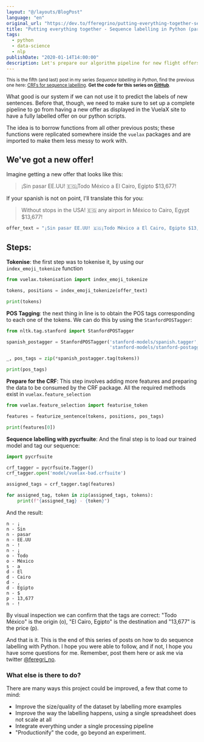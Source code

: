 ```yaml
---
layout: "@/layouts/BlogPost"
language: "en"
original_url: "https://dev.to/fferegrino/putting-everything-together-sequence-labelling-in-python-part-5-19ng"
title: "Putting everything together - Sequence labelling in Python (part 5)"
tags: 
  - python
  - data-science
  - nlp
publishDate: "2020-01-14T14:00:00"
description: Let's prepare our algorithm pipeline for new flight offers.
---
```


<small>This is the fifth (and last) post in my series *Sequence labelling in Python*, find the previous one here: [CRFs for sequence labelling](https://dev.to/fferegrino/conditional-random-fields-in-python-sequence-labelling-part-4-5ei2). **Get the code for this series on [GitHub](https://github.com/fferegrino/vuelax-crf)**.</small>

What good is our system if we can not use it to predict the labels of new sentences. Before that, though, we need to make sure to set up a complete pipeline to go from having a new offer as displayed in the VuelaX site to have a fully labelled offer on our python scripts.

The idea is to borrow functions from all other previous posts; these functions were replicated somewhere inside the `vuelax` packages and are imported to make them less messy to work with.

## We've got a new offer!

Imagine getting a new offer that looks like this:  

 > ¡Sin pasar EE.UU! 🇪🇬¡Todo México a El Cairo, Egipto $13,677!

If your spanish is not on point, I'll translate this for you:

 > Without stops in the USA! 🇪🇬 any airport in México to Cairo, Egypt $13,677!

```python
offer_text = "¡Sin pasar EE.UU! 🇪🇬¡Todo México a El Cairo, Egipto $13,677!"
```

## Steps:

**Tokenise**: the first step was to tokenise it, by using our `index_emoji_tokenize` function

```python
from vuelax.tokenisation import index_emoji_tokenize

tokens, positions = index_emoji_tokenize(offer_text)

print(tokens)
```

**POS Tagging**: the next thing in line is to obtain the POS tags corresponding to each one of the tokens. We can do this by using the `StanfordPOSTagger`:

```python
from nltk.tag.stanford import StanfordPOSTagger

spanish_postagger = StanfordPOSTagger('stanford-models/spanish.tagger', 
                                      'stanford-models/stanford-postagger.jar')

_, pos_tags = zip(*spanish_postagger.tag(tokens))

print(pos_tags)
```

**Prepare for the CRF**: This step involves adding more features and preparing the data to be consumed by the CRF package. All the required methods exist in `vuelax.feature_selection`

```python
from vuelax.feature_selection import featurise_token

features = featurize_sentence(tokens, positions, pos_tags)

print(features[0])
```

**Sequence labelling with pycrfsuite**: And the final step is to load our trained model and tag our sequence:

```python
import pycrfsuite

crf_tagger = pycrfsuite.Tagger()
crf_tagger.open('model/vuelax-bad.crfsuite')

assigned_tags = crf_tagger.tag(features)

for assigned_tag, token in zip(assigned_tags, tokens):
    print(f"{assigned_tag} - {token}")
```  

And the result:

```text
n - ¡
n - Sin
n - pasar
n - EE.UU
n - !
n - ¡
o - Todo
o - México
s - a
d - El
d - Cairo
d - ,
d - Egipto
n - $
p - 13,677
n - !
```

By visual inspection we can confirm that the tags are correct: "Todo México" is the origin (o), "El Cairo, Egipto" is the destination and "13,677" is the price (p).

And that is it. This is the end of this series of posts on how to do sequence labelling with Python. I hope you were able to follow, and if not, I hope you have some questions for me. Remember, post them here or ask me via twitter [@feregri_no](https://twitter.com/feregri_no).

### What else is there to do?  

There are many ways this project could be improved, a few that come to mind:  
    
 - Improve the size/quality of the dataset by labelling more examples
 - Improve the way the labelling happens, using a single spreadsheet does not scale at all
 - Integrate everything under a single processing pipeline
 - "Productionify" the code, go beyond an experiment.
